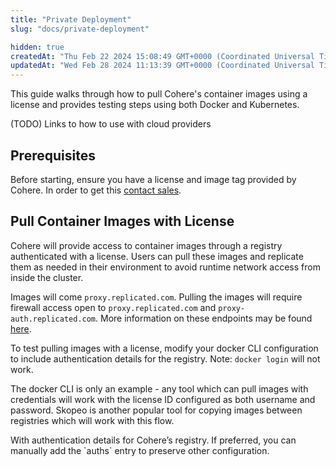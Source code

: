 ```yaml
---
title: "Private Deployment"
slug: "docs/private-deployment"

hidden: true
createdAt: "Thu Feb 22 2024 15:08:49 GMT+0000 (Coordinated Universal Time)"
updatedAt: "Wed Feb 28 2024 11:13:39 GMT+0000 (Coordinated Universal Time)"
---
```

This guide walks through how to pull Cohere's container images using a license and provides testing steps using both Docker and Kubernetes.

(TODO) Links to how to use with cloud providers

## Prerequisites

Before starting, ensure you have a license and image tag provided by Cohere. In order to get this [contact sales](https://cohere.com/contact-sales). 

## Pull Container Images with License

Cohere will provide access to container images through a registry authenticated with a license. Users can pull these images and replicate them as needed in their environment to avoid runtime network access from inside the cluster. 

Images will come `proxy.replicated.com`. Pulling the images will require firewall access open to `proxy.replicated.com` and `proxy-auth.replicated.com`. More information on these endpoints may be found [here](https://docs.replicated.com/enterprise/installing-general-requirements#firewall-openings-for-online-installations).

To test pulling images with a license, modify your docker CLI configuration to include authentication details for the registry. Note: `docker login` will not work.

The docker CLI is only an example - any tool which can pull images with credentials will work with the license ID configured as both username and password. Skopeo is another popular tool for copying images between registries which will work with this flow.

<Warning title="The following commands will overwrite your existing docker CLI configuration">  
 With authentication details for Cohere’s registry. If preferred, you can manually add the `auths` entry to preserve other configuration.
</Warning>
